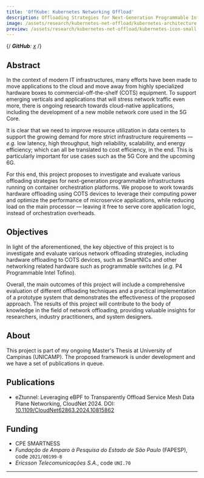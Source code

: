 ```yaml
---
title: 'OffKube: Kubernetes Networking Offload'
description: Offloading Strategies for Next-Generation Programmable Infrastructures
image: /assets/research/kubernetes-net-offload/kubernetes-architecture.png
preview: /assets/research/kubernetes-net-offload/kubernetes-icon-small.png
---
```



<BlogHeader />

{/*<Callout type='info'>
  **GitHub**: [x](https://x)
</Callout>*/}

## Abstract
In the context of modern IT infrastructures, many efforts have been made to move applications to the cloud and move away from highly specialized hardware boxes to commercial-off-the-shelf (COTS) equipment. To support emerging verticals and applications that will stress network traffic even more, there is ongoing research towards cloud-native applications, including the development of a new mobile network core used in the 5G Core.

It is clear that we need to improve resource utilization in data centers to support the growing demand for more strict infrastructure requirements &mdash; _e.g._ low latency, high throughput, high reliability, scalability, and energy efficiency; which can all be translated to cost efficiency, in the end. This is particularly important for use cases such as the 5G Core and the upcoming 6G.

For this end, this project proposes to investigate and evaluate various offloading strategies for next-generation programmable infrastructures running on container orchestration platforms. We propose to work towards hardware offloading using COTS devices to leverage their computing power and optimize the performance of microservice applications, while reducing load on the main processor &mdash; leaving it free to serve core application logic, instead of orchestration overheads.

## Objectives
In light of the aforementioned, the key objective of this project is to investigate and evaluate various network offloading strategies, including hardware offloading to COTS devices, such as SmartNICs and other networking related hardware such as programmable switches (_e.g._ P4 Programmable Intel Tofino).

Overall, the main outcomes of this project will include a comprehensive evaluation of different offloading techniques and a practical implementation of a prototype system that demonstrates the effectiveness of the proposed approach. The results of this project will contribute to the body of knowledge in the field of network offloading, providing valuable insights for researchers, industry practitioners, and system designers.

## About
This project is part of my ongoing Master's Thesis at University of Campinas (UNICAMP). The proposed framework is under development and we have a set of publications in queue.

## Publications
- eZtunnel: Leveraging eBPF to Transparently Offload Service Mesh Data Plane Networking, CloudNet 2024. DOI: [10.1109/CloudNet62863.2024.10815862](https://doi.org/10.1109/CloudNet62863.2024.10815862)

## Funding
- CPE SMARTNESS
- _Fundação de Amparo à Pesquisa do Estado de São Paulo_ (FAPESP), code `2021/00199-8`
- _Ericsson Telecomunicações S.A._, code `UNI.70`

---

<Giscus />
